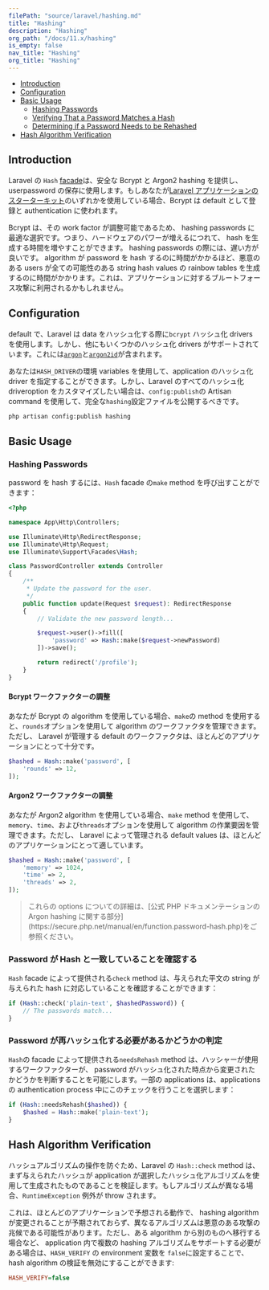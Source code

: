 ```yaml
---
filePath: "source/laravel/hashing.md"
title: "Hashing"
description: "Hashing"
org_path: "/docs/11.x/hashing"
is_empty: false
nav_title: "Hashing"
org_title: "Hashing"
---
```


<InPageIndex>

- [Introduction](#introduction)
- [Configuration](#configuration)
- [Basic Usage](#basic-usage)
  - [Hashing Passwords](#hashing-passwords)
  - [Verifying That a Password Matches a Hash](#verifying-that-a-password-matches-a-hash)
  - [Determining if a Password Needs to be Rehashed](#determining-if-a-password-needs-to-be-rehashed)
- [Hash Algorithm Verification](#hash-algorithm-verification)

</InPageIndex>

<a name="introduction"></a>

## Introduction

Laravel の `Hash` [facade](/ja/php/laravel/v11.x/03-architecture-concepts/04-facades)は、安全な Bcrypt と Argon2 hashing を提供し、userpassword の保存に使用します。もしあなたが[Laravel アプリケーションのスターターキット](/ja/php/laravel/v11.x/02-getting-started/05-starter-kits)のいずれかを使用している場合、Bcrypt は default として登録と authentication に使われます。

Bcrypt は、その work factor が調整可能であるため、 hashing passwords に最適な選択です。つまり、ハードウェアのパワーが増えるにつれて、 hash を生成する時間を増やすことができます。 hashing passwords の際には、遅い方が良いです。 algorithm が password を hash するのに時間がかかるほど、悪意のある users が全ての可能性のある string hash values の rainbow tables を生成するのに時間がかかります。これは、アプリケーションに対するブルートフォース攻撃に利用されるかもしれません。

<a name="configuration"></a>

## Configuration

default で、Laravel は data をハッシュ化する際に`bcrypt` ハッシュ化 drivers を使用します。しかし、他にもいくつかのハッシュ化 drivers がサポートされています。これには[`argon`](https://en.wikipedia.org/wiki/Argon2)と[`argon2id`](https://en.wikipedia.org/wiki/Argon2)が含まれます。

あなたは`HASH_DRIVER`の環境 variables を使用して、application のハッシュ化 driver を指定することができます。しかし、Laravel のすべてのハッシュ化 driveroption をカスタマイズしたい場合は、`config:publish`の Artisan command を使用して、完全な`hashing`設定ファイルを公開するべきです。

```bash
php artisan config:publish hashing
```

<a name="basic-usage"></a>

## Basic Usage

<a name="hashing-passwords"></a>

### Hashing Passwords

password を hash するには、`Hash` facade の`make` method を呼び出すことができます：

```php
<?php

namespace App\Http\Controllers;

use Illuminate\Http\RedirectResponse;
use Illuminate\Http\Request;
use Illuminate\Support\Facades\Hash;

class PasswordController extends Controller
{
    /**
     * Update the password for the user.
     */
    public function update(Request $request): RedirectResponse
    {
        // Validate the new password length...

        $request->user()->fill([
            'password' => Hash::make($request->newPassword)
        ])->save();

        return redirect('/profile');
    }
}
```

<a name="adjusting-the-bcrypt-work-factor"></a>

#### Bcrypt ワークファクターの調整

あなたが Bcrypt の algorithm を使用している場合、`make`の method を使用すると、`rounds`オプションを使用して algorithm のワークファクタを管理できます。ただし、 Laravel が管理する default のワークファクタは、ほとんどのアプリケーションにとって十分です。

```php
$hashed = Hash::make('password', [
    'rounds' => 12,
]);
```

<a name="adjusting-the-argon2-work-factor"></a>

#### Argon2 ワークファクターの調整

あなたが Argon2 algorithm を使用している場合、`make` method を使用して、`memory`、`time`、および`threads`オプションを使用して algorithm の作業要因を管理できます。ただし、 Laravel によって管理される default values は、ほとんどのアプリケーションにとって適しています。

```php
$hashed = Hash::make('password', [
    'memory' => 1024,
    'time' => 2,
    'threads' => 2,
]);
```

> <LaravelNote type="note" />
> これらの options についての詳細は、[公式 PHP ドキュメンテーションの Argon hashing
> に関する部分](https://secure.php.net/manual/en/function.password-hash.php)をご参照ください。

<a name="verifying-that-a-password-matches-a-hash"></a>

### Password が Hash と一致していることを確認する

`Hash` facade によって提供される`check` method は、与えられた平文の string が与えられた hash に対応していることを確認することができます：

```php
if (Hash::check('plain-text', $hashedPassword)) {
    // The passwords match...
}
```

<a name="determining-if-a-password-needs-to-be-rehashed"></a>

### Password が再ハッシュ化する必要があるかどうかの判定

`Hash`の facade によって提供される`needsRehash` method は、ハッシャーが使用するワークファクターが、 password がハッシュ化された時点から変更されたかどうかを判断することを可能にします。一部の applications は、applications の authentication process 中にこのチェックを行うことを選択します：

```php
if (Hash::needsRehash($hashed)) {
    $hashed = Hash::make('plain-text');
}
```

<a name="hash-algorithm-verification"></a>

## Hash Algorithm Verification

ハッシュアルゴリズムの操作を防ぐため、Laravel の `Hash::check` method は、まず与えられたハッシュが application が選択したハッシュ化アルゴリズムを使用して生成されたものであることを検証します。もしアルゴリズムが異なる場合、`RuntimeException` 例外が throw されます。

これは、ほとんどのアプリケーションで予想される動作で、 hashing algorithm が変更されることが予期されておらず、異なるアルゴリズムは悪意のある攻撃の兆候である可能性があります。ただし、ある algorithm から別のものへ移行する場合など、 application 内で複数の hashing アルゴリズムをサポートする必要がある場合は、`HASH_VERIFY` の environment 変数を `false`に設定することで、 hash algorithm の検証を無効にすることができます:

```ini
HASH_VERIFY=false
```
